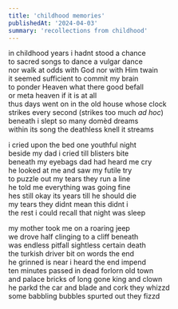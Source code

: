 ```yaml
---
title: 'childhood memories'
publishedAt: '2024-04-03'
summary: 'recollections from childhood'
---
```


in childhood years i hadnt stood a chance<br/>
to sacred songs to dance a vulgar dance<br/>
nor walk at odds with God nor with Him twain<br/>
it seemed sufficient to commit my brain<br/>
to ponder Heaven what there good befall<br/>
or meta heaven if it is at all<br/>
thus days went on in the old house whose clock<br/>
strikes every second (strikes too much <i>ad hoc</i>)<br/>
beneath i slept so many domèd dreams<br/>
within its song the deathless knell it streams<br/>

i cried upon the bed one youthful night<br/>
beside my dad i cried till blisters bite<br/>
beneath my eyebags dad had heard me cry<br/>
he looked at me and saw my futile try<br/>
to puzzle out my tears they run a line<br/>
he told me everything was going fine<br/>
hes still okay its years till he should die<br/>
my tears they didnt mean this didnt i<br/>
the rest i could recall that night was sleep<br/>

my mother took me on a roaring jeep<br/>
we drove half clinging to a cliff beneath<br/>
was endless pitfall sightless certain death<br/>
the turkish driver bit on words the end<br/>
he grinned is near i heard the end impend<br/>
ten minutes passed in dead forlorn old town<br/>
and palace bricks of long gone king and clown<br/>
he parkd the car and blade and cork they whizzd<br/>
some babbling bubbles spurted out they fizzd
